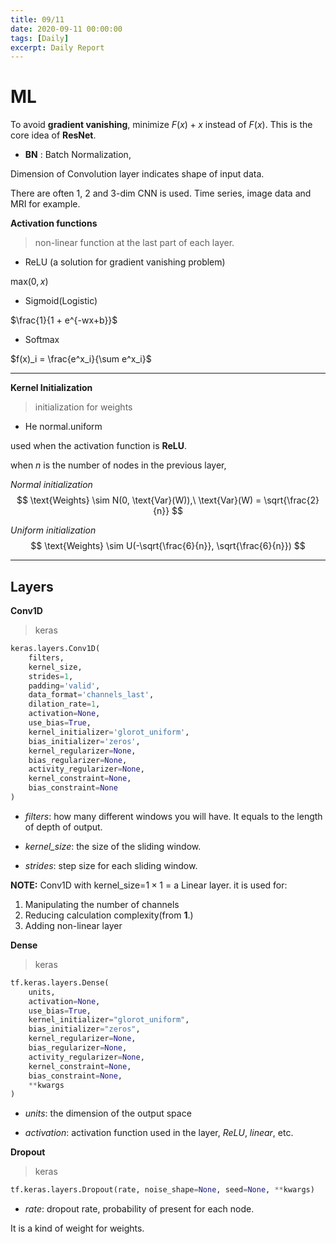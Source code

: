 ```yaml
---
title: 09/11
date: 2020-09-11 00:00:00
tags: [Daily]
excerpt: Daily Report
---
```


# ML

To avoid __gradient vanishing__, minimize $F(x) + x$ instead of $F(x)$. This is the core idea of __ResNet__.

* __BN__ : Batch Normalization, 

Dimension of Convolution layer indicates shape of input data.

There are often 1, 2 and 3-dim CNN is used. Time series, image data and MRI for example.

__Activation functions__

> non-linear function at the last part of each layer.

* ReLU (a solution for gradient vanishing problem)

$\text{max}(0, x)$

* Sigmoid(Logistic)

$\frac{1}{1 + e^{-wx+b}}$

* Softmax

$f(x)_i = \frac{e^x_i}{\sum e^x_i}$

---

__Kernel Initialization__

> initialization for weights

* He normal.uniform

used when the activation function is __ReLU__.

when $n$ is the number of nodes in the previous layer,

_Normal initialization_
$$
\text{Weights} \sim N(0, \text{Var}(W)),\ \text{Var}(W) = \sqrt{\frac{2}{n}}
$$

_Uniform initialization_
$$
\text{Weights} \sim U(-\sqrt{\frac{6}{n}}, \sqrt{\frac{6}{n}})
$$

---

## Layers

__Conv1D__
> keras

```python
keras.layers.Conv1D(
    filters, 
    kernel_size, 
    strides=1, 
    padding='valid', 
    data_format='channels_last', 
    dilation_rate=1, 
    activation=None, 
    use_bias=True, 
    kernel_initializer='glorot_uniform', 
    bias_initializer='zeros', 
    kernel_regularizer=None, 
    bias_regularizer=None, 
    activity_regularizer=None, 
    kernel_constraint=None, 
    bias_constraint=None
)
```

* _filters_: how many different windows you will have. It equals to the length of depth of output.

* _kernel_size_: the size of the sliding window.

* _strides_: step size for each sliding window.

__NOTE:__ Conv1D with kernel_size=$1 \times 1$ = a Linear layer. it is used for:
1. Manipulating the number of channels
2. Reducing calculation complexity(from __1__.)
3. Adding non-linear layer


__Dense__
> keras

```python
tf.keras.layers.Dense(
    units,
    activation=None,
    use_bias=True,
    kernel_initializer="glorot_uniform",
    bias_initializer="zeros",
    kernel_regularizer=None,
    bias_regularizer=None,
    activity_regularizer=None,
    kernel_constraint=None,
    bias_constraint=None,
    **kwargs
)
```

* _units_: the dimension of the output space

* _activation_: activation function used in the layer, _ReLU_, _linear_, etc.

__Dropout__
> keras
```python
tf.keras.layers.Dropout(rate, noise_shape=None, seed=None, **kwargs)
```

* _rate_: dropout rate, probability of present for each node.

It is a kind of weight for weights.